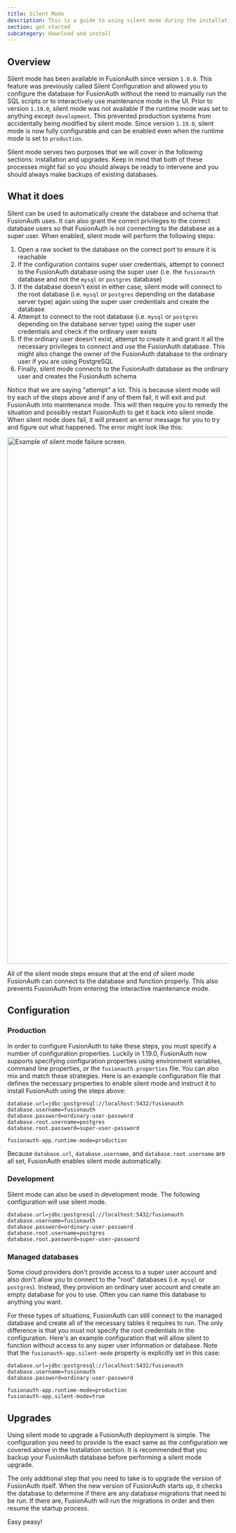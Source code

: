 ```yaml
---
title: Silent Mode
description: This is a guide to using silent mode during the installation and upgrade process of FusionAuth.
section: get started
subcategory: download and install
---
```


## Overview

Silent mode has been available in FusionAuth since version `1.0.0`. This feature was previously called Silent Configuration and allowed you to configure the database for FusionAuth without the need to manually run the SQL scripts or to interactively use maintenance mode in the UI. Prior to version `1.19.0`, silent mode was not available if the runtime mode was set to anything except `development`. This prevented production systems from accidentally being modified by silent mode. Since version `1.19.0`, silent mode is now fully configurable and can be enabled even when the runtime mode is set to `production`.

Silent mode serves two purposes that we will cover in the following sections: installation and upgrades. Keep in mind that both of these processes might fail so you should always be ready to intervene and you should always make backups of existing databases.

## What it does

Silent can be used to automatically create the database and schema that FusionAuth uses. It can also grant the correct privileges to the correct database users so that FusionAuth is not connecting to the database as a super user. When enabled, silent mode will perform the following steps:

1. Open a raw socket to the database on the correct port to ensure it is reachable
2. If the configuration contains super user credentials, attempt to connect to the FusionAuth database using the super user (i.e. the `fusionauth` database and not the `mysql` or `postgres` database)
3. If the database doesn't exist in either case, silent mode will connect to the root database (i.e. `mysql` or `postgres` depending on the database server type) again using the super user credentials and create the database
4. Attempt to connect to the root database (i.e. `mysql` or `postgres` depending on the database server type) using the super user credentials and check if the ordinary user exists
5. If the ordinary user doesn't exist, attempt to create it and grant it all the necessary privileges to connect and use the FusionAuth database. This might also change the owner of the FusionAuth database to the ordinary user if you are using PostgreSQL
6. Finally, silent mode connects to the FusionAuth database as the ordinary user and creates the FusionAuth schema

Notice that we are saying "attempt" a lot. This is because silent mode will try each of the steps above and if any of them fail, it will exit and put FusionAuth into maintenance mode. This will then require you to remedy the situation and possibly restart FusionAuth to get it back into silent mode. When silent mode does fail, it will present an error message for you to try and figure out what happened. The error might look like this:

<img src="/img/docs/get-started/download-and-install/failure.png" alt="Example of silent mode failure screen." width="1200" />

All of the silent mode steps ensure that at the end of silent mode FusionAuth can connect to the database and function properly. This also prevents FusionAuth from entering the interactive maintenance mode.

## Configuration

### Production

In order to configure FusionAuth to take these steps, you must specify a number of configuration properties. Luckily in 1.19.0, FusionAuth now supports specifying configuration properties using environment variables, command line properties, or the `fusionauth.properties` file. You can also mix and match these strategies. Here is an example configuration file that defines the necessary properties to enable silent mode and instruct it to install FusionAuth using the steps above:

```properties title="Example configuration file"
database.url=jdbc:postgresql://localhost:5432/fusionauth
database.username=fusionauth
database.password=ordinary-user-password
database.root.username=postgres
database.root.password=super-user-password

fusionauth-app.runtime-mode=production
```

Because `database.url`, `database.username`, and `database.root.username` are all set, FusionAuth enables silent mode automatically.

### Development

Silent mode can also be used in development mode. The following configuration will use silent mode.

```properties title="Example development mode configuration file"
database.url=jdbc:postgresql://localhost:5432/fusionauth
database.username=fusionauth
database.password=ordinary-user-password
database.root.username=postgres
database.root.password=super-user-password
```


### Managed databases

Some cloud providers don't provide access to a super user account and also don't allow you to connect to the "root" databases (i.e. `mysql` or `postgres`). Instead, they provision an ordinary user account and create an empty database for you to use. Often you can name this database to anything you want.

For these types of situations, FusionAuth can still connect to the managed database and create all of the necessary tables it requires to run. The only difference is that you must not specify the root credentials in the configuration. Here's an example configuration that will allow silent to function without access to any super user information or database. Note that the `fusionauth-app.silent-mode` property is explicitly set in this case:

```properties title="Example configuration file"
database.url=jdbc:postgresql://localhost:5432/fusionauth
database.username=fusionauth
database.password=ordinary-user-password

fusionauth-app.runtime-mode=production
fusionauth-app.silent-mode=true
```

## Upgrades

Using silent mode to upgrade a FusionAuth deployment is simple. The configuration you need to provide is the exact same as the configuration we covered above in the Installation section. It is recommended that you backup your FusionAuth database before performing a silent mode upgrade.

The only additional step that you need to take is to upgrade the version of FusionAuth itself. When the new version of FusionAuth starts up, it checks the database to determine if there are any database migrations that need to be run. If there are, FusionAuth will run the migrations in order and then resume the startup process.

Easy peasy!
